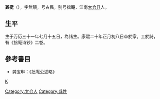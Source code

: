 {{No footnotes|time=2018-11-12T10:04:32+00:00}}
'''龚挺'''（{{bd|1603年||1681年||G}}），字無競，号古民，别号拙庵，江南[[太仓县|太仓县]]人。

==生平==
生于万历三十一年七月十五日，為諸生。康熙二十年正月初八日卒於家。工於詩，有《拙庵诗钞》二卷。

==參考書目==
* 龚宝琳：《拙庵公述略》

{{DEFAULTSORT:G}}
[[category:明朝詩人|K]]
[[Category:太仓人|Category:太仓人]]
[[Category:龚姓|Category:龚姓]]